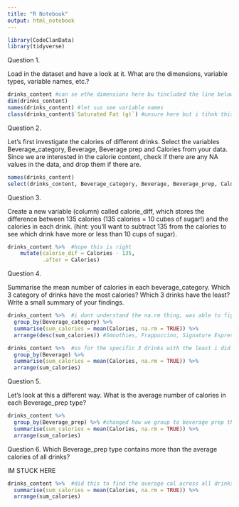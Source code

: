 ```yaml
---
title: "R Notebook"
output: html_notebook
---
```

```r
library(CodeClanData)
library(tidyverse)
```


Question 1.

Load in the dataset and have a look at it. What are the dimensions, variable types, variable names, etc.?

```r
drinks_content #can se ethe dimensions here bu tincluded the line below too 242,18
dim(drinks_content)
names(drinks_content) #let sus see variable names
class(drinks_content$`Saturated Fat (g)`) #unsure here but i tihnk this is the variable types, we have numeric and character, used sat far but scrolling through each name shows the type
```
Question 2.

Let’s first investigate the calories of different drinks. Select the variables Beverage_category, Beverage, Beverage prep and Calories from your data. Since we are interested in the calorie content, check if there are any NA values in the data, and drop them if there are.

```r
names(drinks_content)
select(drinks_content, Beverage_category, Beverage, Beverage_prep, Calories) # hecked manually unsur ewith code but no na values

```
Question 3.

Create a new variable (column) called calorie_diff, which stores the difference between 135 calories (135 calories = 10 cubes of sugar!) and the calories in each drink. (hint: you’ll want to subtract 135 from the calories to see which drink have more or less than 10 cups of sugar).

```r
drinks_content %>%  #hope this is right
    mutate(calorie_dif = Calories - 135,
           .after = Calories) 
```
Question 4.

Summarise the mean number of calories in each beverage_category. Which 3 category of drinks have the most calories? Which 3 drinks have the least? Write a small summary of your findings.

```r
drinks_content %>%  #i dont understand the na.rm thing, was able to figur ethis out i think from todays work
  group_by(Beverage_category) %>% 
  summarise(sum_calories = mean(Calories, na.rm = TRUE)) %>% 
  arrange(desc(sum_calories)) #Smoothies, Frappuccino, Signature Espresso have the most calories 
```
```r
drinks_content %>%  #so for the specific 3 drinks with the least i did this, the least are Tazo,Brewed Coffee, Espresso
  group_by(Beverage) %>% 
  summarise(sum_calories = mean(Calories, na.rm = TRUE)) %>% 
  arrange(sum_calories)
```
Question 5.

Let’s look at this a different way. What is the average number of calories in each Beverage_prep type?

```r
drinks_content %>%  
  group_by(Beverage_prep) %>% #changed how we group to beverage prep this time
  summarise(sum_calories = mean(Calories, na.rm = TRUE)) %>% 
  arrange(sum_calories)
```
Question 6.
Which Beverage_prep type contains more than the average calories of all drinks? 

IM STUCK HERE

```r
drinks_content %>%  #did this to find the average cal across all drinks
  summarise(sum_calories = mean(Calories, na.rm = TRUE)) %>% 
  arrange(sum_calories)
```




